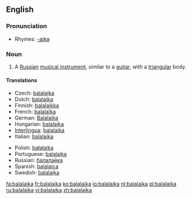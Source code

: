 {{wikipedia}}
==English==

===Pronunciation===
*Rhymes: [[Rhymes:English:-aɪkə|-aɪkə]]

===Noun===
{{en-noun}}

# A [[Russian]] [[musical instrument]], similar to a [[guitar]], with a [[triangular]] body.

====Translations====
{{top}}
*Czech: [[balalajka]] {{f}}
*Dutch: [[#Dutch|balalaika]] {{f}}
*Finnish: [[balalaikka]]
*French: [[balalaïka]] {{f}}
*German: [[Balalaika]] {{f}}
*Hungarian: [[balalajka]]
*[[Interlingua]]: [[#Interlingua|balalaika]]
*Italian: [[#Italian|balalaika]] {{f}}
{{mid}}
*Polish: [[bałałajka]] {{f}}
*Portuguese: [[#Portugal|balalaika]] {{f}}
*Russian: [[балалайка]] {{f}}
*Spanish: [[balalaica]] {{f}}
*Swedish: [[balalajka]] {{c}}
{{bottom}}

[[fa:balalaika]]
[[fr:balalaika]]
[[ko:balalaika]]
[[io:balalaika]]
[[nl:balalaika]]
[[pl:balalaika]]
[[ru:balalaika]]
[[vi:balalaika]]
[[zh:balalaika]]
